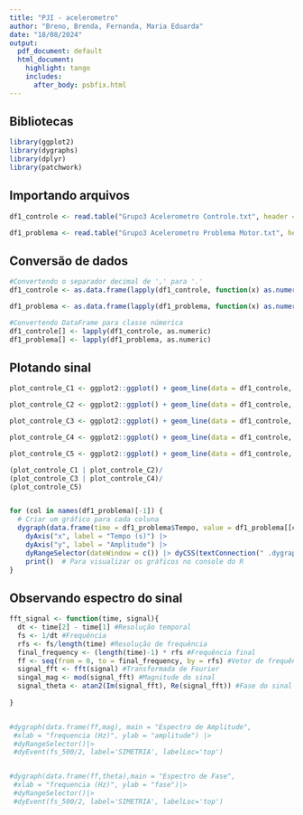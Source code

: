 ```yaml
---
title: "PJI - acelerometro"
author: "Breno, Brenda, Fernanda, Maria Eduarda"
date: "18/08/2024"
output: 
  pdf_document: default
  html_document:
    highlight: tango
    includes:
      after_body: psbfix.html
---
```


## Bibliotecas

```r
library(ggplot2)
library(dygraphs)
library(dplyr)
library(patchwork)
```

## Importando arquivos

```r
df1_controle <- read.table("Grupo3 Acelerometro Controle.txt", header = TRUE, sep = "\t")

df1_problema <- read.table("Grupo3 Acelerometro Problema Motor.txt", header = TRUE, sep = "\t")
```

## Conversão de dados

```r
#Convertendo o separador decimal de ',' para '.'
df1_controle <- as.data.frame(lapply(df1_controle, function(x) as.numeric(gsub(",", ".", x))))

df1_problema <- as.data.frame(lapply(df1_problema, function(x) as.numeric(gsub(",", ".", x))))

#Convertendo DataFrame para classe númerica
df1_controle[] <- lapply(df1_controle, as.numeric)
df1_problema[] <- lapply(df1_problema, as.numeric)
```

## Plotando sinal

```r
plot_controle_C1 <- ggplot2::ggplot() + geom_line(data = df1_controle, aes(x = Tempo, y = C1), color = "red") + xlab("Tempo(s)") + ylab("Amplitude") + labs(title = "Indivíduo 1")

plot_controle_C2 <- ggplot2::ggplot() + geom_line(data = df1_controle, aes(x = Tempo, y = C2), color = "salmon") + xlab("Tempo(s)") + ylab("Amplitude") + labs(title = "Indivíduo 2")

plot_controle_C3 <- ggplot2::ggplot() + geom_line(data = df1_controle, aes(x = Tempo, y = C3), color = "green") + xlab("Tempo(s)") + ylab("Amplitude") + labs(title = "Indivíduo 3")

plot_controle_C4 <- ggplot2::ggplot() + geom_line(data = df1_controle, aes(x = Tempo, y = C4), color = "brown") + xlab("Tempo(s)") + ylab("Amplitude") + labs(title = "Indivíduo 4")

plot_controle_C5 <- ggplot2::ggplot() + geom_line(data = df1_controle, aes(x = Tempo, y = C5), color = "blue") + xlab("Tempo(s)") + ylab("Amplitude") + labs(title = "Indivíduo 5")

(plot_controle_C1 | plot_controle_C2)/
(plot_controle_C3 | plot_controle_C4)/
(plot_controle_C5)


for (col in names(df1_problema)[-1]) {
  # Criar um gráfico para cada coluna
  dygraph(data.frame(time = df1_problema$Tempo, value = df1_problema[[col]]), main = paste("Gráfico de", col))|>
    dyAxis("x", label = "Tempo (s)") |>
    dyAxis("y", label = "Amplitude") |>
    dyRangeSelector(dateWindow = c()) |> dyCSS(textConnection(" .dygraph-title{color : black;}")) |>
    print()  # Para visualizar os gráficos no console do R
}

```

## Observando espectro do sinal

```r
fft_signal <- function(time, signal){
  dt <- time[2] - time[1] #Resolução temporal
  fs <- 1/dt #Frequência
  rfs <- fs/length(time) #Resolução de frequência
  final_frequency <- (length(time)-1) * rfs #Frequência final
  ff <- seq(from = 0, to = final_frequency, by = rfs) #Vetor de frequência
  signal_fft <- fft(signal) #Transformada de Fourier
  singal_mag <- mod(signal_fft) #Magnitude do sinal
  signal_theta <- atan2(Im(signal_fft), Re(signal_fft)) #Fase do sinal
  
}


#dygraph(data.frame(ff,mag), main = "Espectro de Amplitude", 
 #xlab = "frequencia (Hz)", ylab = "amplitude") |> 
 #dyRangeSelector()|> 
 #dyEvent(fs_500/2, label='SIMETRIA', labelLoc='top') 


#dygraph(data.frame(ff,theta),main = "Espectro de Fase", 
 #xlab = "frequencia (Hz)", ylab = "fase")|> 
 #dyRangeSelector()|> 
 #dyEvent(fs_500/2, label='SIMETRIA', labelLoc='top')
```

